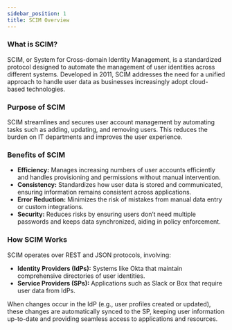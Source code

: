 ```yaml
---
sidebar_position: 1
title: SCIM Overview
---
```


### What is SCIM?

SCIM, or System for Cross-domain Identity Management, is a standardized protocol designed to automate the management of user identities across different systems. Developed in 2011, SCIM addresses the need for a unified approach to handle user data as businesses increasingly adopt cloud-based technologies.

### Purpose of SCIM

SCIM streamlines and secures user account management by automating tasks such as adding, updating, and removing users. This reduces the burden on IT departments and improves the user experience.

### Benefits of SCIM

- **Efficiency:** Manages increasing numbers of user accounts efficiently and handles provisioning and permissions without manual intervention.
- **Consistency:** Standardizes how user data is stored and communicated, ensuring information remains consistent across applications.
- **Error Reduction:** Minimizes the risk of mistakes from manual data entry or custom integrations.
- **Security:** Reduces risks by ensuring users don’t need multiple passwords and keeps data synchronized, aiding in policy enforcement.

### How SCIM Works

SCIM operates over REST and JSON protocols, involving:
- **Identity Providers (IdPs):** Systems like Okta that maintain comprehensive directories of user identities.
- **Service Providers (SPs):** Applications such as Slack or Box that require user data from IdPs.

When changes occur in the IdP (e.g., user profiles created or updated), these changes are automatically synced to the SP, keeping user information up-to-date and providing seamless access to applications and resources.
